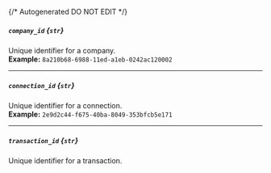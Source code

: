 {/* Autogenerated DO NOT EDIT  */}
##### `company_id` *{`str`}*
Unique identifier for a company.
<br/>
**Example:** `8a210b68-6988-11ed-a1eb-0242ac120002`

---
##### `connection_id` *{`str`}*
Unique identifier for a connection.
<br/>
**Example:** `2e9d2c44-f675-40ba-8049-353bfcb5e171`

---
##### `transaction_id` *{`str`}*
Unique identifier for a transaction.


